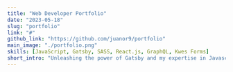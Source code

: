 ---
title: "Web Developer Portfolio"
date: "2023-05-18"
slug: "portfolio"
link: "#"
github_link: "https://github.com/juanor9/portfolio"
main_image: "./portfolio.png"
skills: [JavaScript, Gatsby, SASS, React.js, GraphQL, Kwes Forms]
short_intro: "Unleashing the power of Gatsby and my expertise in Javascript, Gatsby, SASS, and responsive web design. Step into a visually captivating world where innovation meets stunning aesthetics, showcasing my skills as a frontend developer."
---
